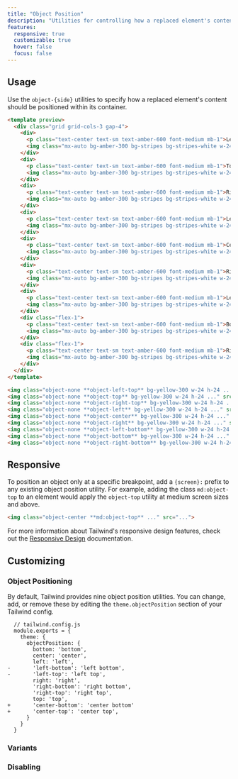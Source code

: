 ```yaml
---
title: "Object Position"
description: "Utilities for controlling how a replaced element's content should be positioned within its container."
features:
  responsive: true
  customizable: true
  hover: false
  focus: false
---
```




## Usage

Use the `object-{side}` utilities to specify how a replaced element's content should be positioned within its container.

```html amber
<template preview>
  <div class="grid grid-cols-3 gap-4">
    <div>
      <p class="text-center text-sm text-amber-600 font-medium mb-1">Left Top</p>
      <img class="mx-auto bg-amber-300 bg-stripes bg-stripes-white w-24 h-24 rounded-md overflow-hidden object-left-top object-none" src="/img/placeholder-square-amber.svg">
    </div>
    <div>
      <p class="text-center text-sm text-amber-600 font-medium mb-1">Top</p>
      <img class="mx-auto bg-amber-300 bg-stripes bg-stripes-white w-24 h-24 rounded-md overflow-hidden object-top object-none" src="/img/placeholder-square-amber.svg">
    </div>
    <div>
      <p class="text-center text-sm text-amber-600 font-medium mb-1">Right Top</p>
      <img class="mx-auto bg-amber-300 bg-stripes bg-stripes-white w-24 h-24 rounded-md overflow-hidden object-right-top object-none" src="/img/placeholder-square-amber.svg">
    </div>
    <div>
      <p class="text-center text-sm text-amber-600 font-medium mb-1">Left</p>
      <img class="mx-auto bg-amber-300 bg-stripes bg-stripes-white w-24 h-24 rounded-md overflow-hidden object-left object-none" src="/img/placeholder-square-amber.svg">
    </div>
    <div>
      <p class="text-center text-sm text-amber-600 font-medium mb-1">Center</p>
      <img class="mx-auto bg-amber-300 bg-stripes bg-stripes-white w-24 h-24 rounded-md overflow-hidden object-center object-none" src="/img/placeholder-square-amber.svg">
    </div>
    <div>
      <p class="text-center text-sm text-amber-600 font-medium mb-1">Right</p>
      <img class="mx-auto bg-amber-300 bg-stripes bg-stripes-white w-24 h-24 rounded-md overflow-hidden object-right object-none" src="/img/placeholder-square-amber.svg">
    </div>
    <div>
      <p class="text-center text-sm text-amber-600 font-medium mb-1">Left Bottom</p>
      <img class="mx-auto bg-amber-300 bg-stripes bg-stripes-white w-24 h-24 rounded-md overflow-hidden object-left-bottom object-none" src="/img/placeholder-square-amber.svg">
    </div>
    <div class="flex-1">
      <p class="text-center text-sm text-amber-600 font-medium mb-1">Bottom</p>
      <img class="mx-auto bg-amber-300 bg-stripes bg-stripes-white w-24 h-24 rounded-md overflow-hidden object-bottom object-none" src="/img/placeholder-square-amber.svg">
    </div>
    <div class="flex-1">
      <p class="text-center text-sm text-amber-600 font-medium mb-1">Right Bottom</p>
      <img class="mx-auto bg-amber-300 bg-stripes bg-stripes-white w-24 h-24 rounded-md overflow-hidden object-right-bottom object-none" src="/img/placeholder-square-amber.svg">
    </div>
  </div>
</template>

<img class="object-none **object-left-top** bg-yellow-300 w-24 h-24 ..." src="...">
<img class="object-none **object-top** bg-yellow-300 w-24 h-24 ..." src="...">
<img class="object-none **object-right-top** bg-yellow-300 w-24 h-24 ..." src="...">
<img class="object-none **object-left** bg-yellow-300 w-24 h-24 ..." src="...">
<img class="object-none **object-center** bg-yellow-300 w-24 h-24 ..." src="...">
<img class="object-none **object-right** bg-yellow-300 w-24 h-24 ..." src="...">
<img class="object-none **object-left-bottom** bg-yellow-300 w-24 h-24 ..." src="...">
<img class="object-none **object-bottom** bg-yellow-300 w-24 h-24 ..." src="...">
<img class="object-none **object-right-bottom** bg-yellow-300 w-24 h-24 ..." src="...">
```

## Responsive

To position an object only at a specific breakpoint, add a `{screen}:` prefix to any existing object position utility. For example, adding the class `md:object-top` to an element would apply the `object-top` utility at medium screen sizes and above.

```html
<img class="object-center **md:object-top** ..." src="...">
```

For more information about Tailwind's responsive design features, check out the [Responsive Design](/docs/responsive-design) documentation.

## Customizing

### Object Positioning

By default, Tailwind provides nine object position utilities. You can change, add, or remove these by editing the `theme.objectPosition` section of your Tailwind config.

```diff-js
  // tailwind.config.js
  module.exports = {
    theme: {
      objectPosition: {
        bottom: 'bottom',
        center: 'center',
        left: 'left',
-       'left-bottom': 'left bottom',
-       'left-top': 'left top',
        right: 'right',
        'right-bottom': 'right bottom',
        'right-top': 'right top',
        top: 'top',
+       'center-bottom': 'center bottom'
+       'center-top': 'center top',
      }
    }
  }
```

### Variants

<Variants plugin="objectPosition" />

### Disabling

<Disabling plugin="objectPosition" />
